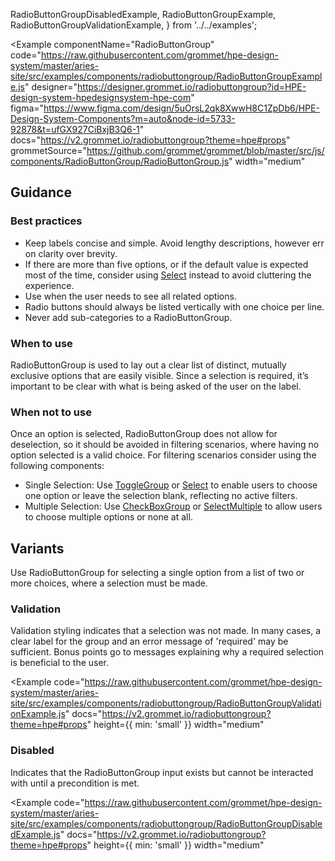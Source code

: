   RadioButtonGroupDisabledExample,
  RadioButtonGroupExample,
  RadioButtonGroupValidationExample,
} from '../../examples';

<Example
  componentName="RadioButtonGroup"
  code="https://raw.githubusercontent.com/grommet/hpe-design-system/master/aries-site/src/examples/components/radiobuttongroup/RadioButtonGroupExample.js"
  designer="https://designer.grommet.io/radiobuttongroup?id=HPE-design-system-hpedesignsystem-hpe-com"
  figma="https://www.figma.com/design/5uOrsL2qk8XwwH8C1ZpDb6/HPE-Design-System-Components?m=auto&node-id=5733-92878&t=ufGX927CiBxjB3Q6-1"
  docs="https://v2.grommet.io/radiobuttongroup?theme=hpe#props"
  grommetSource="https://github.com/grommet/grommet/blob/master/src/js/components/RadioButtonGroup/RadioButtonGroup.js"
  width="medium"
>
  <RadioButtonGroupExample />
</Example>

## Guidance

### Best practices

- Keep labels concise and simple. Avoid lengthy descriptions, however err on clarity over brevity.
- If there are more than five options, or if the default value is expected most of the time, consider using [Select](/components/select) instead to avoid cluttering the experience.
- Use when the user needs to see all related options.
- Radio buttons should always be listed vertically with one choice per line.
- Never add sub-categories to a RadioButtonGroup.

### When to use

RadioButtonGroup is used to lay out a clear list of distinct, mutually exclusive options that are easily visible. Since a selection is required, it’s important to be clear with what is being asked of the user on the label.

### When not to use

Once an option is selected, RadioButtonGroup does not allow for deselection, so it should be avoided in filtering scenarios, where having no option selected is a valid choice. For filtering scenarios consider using the following components:

- Single Selection: Use [ToggleGroup](/components/togglegroup) or [Select](/components/select) to enable users to choose one option or leave the selection blank, reflecting no active filters.
- Multiple Selection: Use [CheckBoxGroup](/components/checkboxgroup) or [SelectMultiple](/components/selectmultiple) to allow users to choose multiple options or none at all.

## Variants

Use RadioButtonGroup for selecting a single option from a list of two or more choices, where a selection must be made.

### Validation

Validation styling indicates that a selection was not made. In many cases, a clear label for the group and an error message of 'required' may be sufficient. Bonus points go to messages explaining why a required selection is beneficial to the user.

<Example
  code="https://raw.githubusercontent.com/grommet/hpe-design-system/master/aries-site/src/examples/components/radiobuttongroup/RadioButtonGroupValidationExample.js"
  docs="https://v2.grommet.io/radiobuttongroup?theme=hpe#props"
  height={{ min: 'small' }}
  width="medium"
>
  <RadioButtonGroupValidationExample />
</Example>

### Disabled

Indicates that the RadioButtonGroup input exists but cannot be interacted with until a precondition is met.

<Example
  code="https://raw.githubusercontent.com/grommet/hpe-design-system/master/aries-site/src/examples/components/radiobuttongroup/RadioButtonGroupDisabledExample.js"
  docs="https://v2.grommet.io/radiobuttongroup?theme=hpe#props"
  height={{ min: 'small' }}
  width="medium"
>
  <RadioButtonGroupDisabledExample />
</Example>
